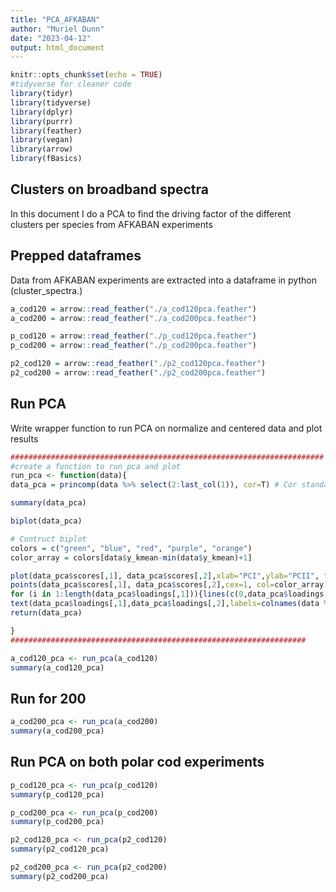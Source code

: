 ---
title: "PCA_AFKABAN"
author: "Muriel Dunn"
date: "2023-04-12"
output: html_document
---

```{r setup, warning=FALSE, message=FALSE}
knitr::opts_chunk$set(echo = TRUE)
#tidyverse for cleaner code
library(tidyr)
library(tidyverse)
library(dplyr)
library(purrr)
library(feather)
library(vegan)
library(arrow)
library(fBasics)
```

## Clusters on broadband spectra
In this document I do a PCA to find the driving factor of the different clusters per species from AFKABAN experiments

## Prepped dataframes

Data from AFKABAN experiments are extracted into a dataframe in python (cluster_spectra.)

```{r data, warning=FALSE, message=FALSE}
a_cod120 = arrow::read_feather("./a_cod120pca.feather")
a_cod200 = arrow::read_feather("./a_cod200pca.feather")

p_cod120 = arrow::read_feather("./p_cod120pca.feather")
p_cod200 = arrow::read_feather("./p_cod200pca.feather")

p2_cod120 = arrow::read_feather("./p2_cod120pca.feather")
p2_cod200 = arrow::read_feather("./p2_cod200pca.feather")
```

## Run PCA

Write wrapper function to run PCA on normalize and centered data and plot results

```{r run_pca, warning=FALSE, message=FALSE}
######################################################################
#create a function to run pca and plot
run_pca <- function(data){
data_pca = princomp(data %>% select(2:last_col(1)), cor=T) # Cor standardizes data

summary(data_pca)

biplot(data_pca)

# Contruct biplot
colors = c("green", "blue", "red", "purple", "orange")
color_array = colors[data$y_kmean-min(data$y_kmean)+1]

plot(data_pca$scores[,1], data_pca$scores[,2],xlab="PCI",ylab="PCII", type="n") 
points(data_pca$scores[,1], data_pca$scores[,2],cex=1, col=color_array)# add color for different clusters
for (i in 1:length(data_pca$loadings[,1])){lines(c(0,data_pca$loadings[i,1]),c(0,data_pca$loadings[i,2]))}
text(data_pca$loadings[,1],data_pca$loadings[,2],labels=colnames(data %>% select(2:last_col(1))),cex=1.5,col="black")
return(data_pca)

}
##################################################################
```

```{r pca_acod, warning=FALSE, message=FALSE}
a_cod120_pca <- run_pca(a_cod120) 
summary(a_cod120_pca)
```

## Run for 200

```{r pca_200, warning=FALSE, message=FALSE}
a_cod200_pca <- run_pca(a_cod200) 
summary(a_cod200_pca)
```
## Run PCA on both polar cod experiments
```{r p_pca_120, warning=FALSE, message=FALSE}
p_cod120_pca <- run_pca(p_cod120) 
summary(p_cod120_pca)
```

```{r p_pca_200, warning=FALSE, message=FALSE}
p_cod200_pca <- run_pca(p_cod200) 
summary(p_cod200_pca)
```
```{r p2_pca_120, warning=FALSE, message=FALSE}
p2_cod120_pca <- run_pca(p2_cod120) 
summary(p2_cod120_pca)
```

```{r p2_pca_200, warning=FALSE, message=FALSE}
p2_cod200_pca <- run_pca(p2_cod200) 
summary(p2_cod200_pca)
``````
